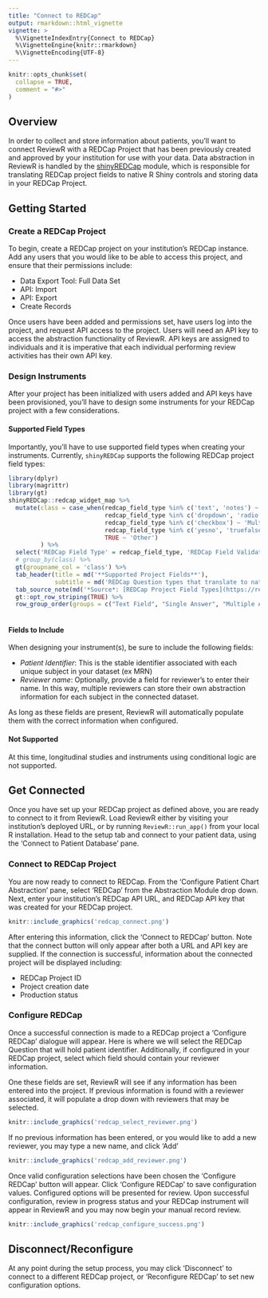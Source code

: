```yaml
---
title: "Connect to REDCap"
output: rmarkdown::html_vignette
vignette: >
  %\VignetteIndexEntry{Connect to REDCap}
  %\VignetteEngine{knitr::rmarkdown}
  %\VignetteEncoding{UTF-8}
---
```


```r
knitr::opts_chunk$set(
  collapse = TRUE,
  comment = "#>"
)
```

## Overview

In order to collect and store information about patients, you'll want to connect ReviewR with a REDCap Project that has been previously created and approved by your institution for use with your data. Data abstraction in ReviewR is handled by the [shinyREDCap](https://shinyredcap.thewileylab.org/) module, which is responsible for translating REDCap project fields to native R Shiny controls and storing data in your REDCap Project. 

## Getting Started

### Create a REDCap Project

To begin, create a REDCap project on your institution's REDCap instance. Add any users that you would like to be able to access this project, and ensure that their permissions include:

* Data Export Tool: Full Data Set
* API: Import
* API: Export
* Create Records

Once users have been added and permissions set, have users log into the project, and request API access to the project. Users will need an API key to access the abstraction functionality of ReviewR. API keys are assigned to individuals and it is imperative that each individual performing review activities has their own API key.

### Design Instruments

After your project has been initialized with users added and API keys have been provisioned, you'll have to design some instruments for your REDCap project with a few considerations. 

#### Supported Field Types
Importantly, you'll have to use supported field types when creating your instruments. Currently, `shinyREDCap` supports the following REDCap project field types:
```r
library(dplyr)
library(magrittr)
library(gt)
shinyREDCap::redcap_widget_map %>% 
  mutate(class = case_when(redcap_field_type %in% c('text', 'notes') ~ 'Text Field',
                           redcap_field_type %in% c('dropdown', 'radio') ~ 'Single Answer',
                           redcap_field_type %in% c('checkbox') ~ 'Multiple Answer',
                           redcap_field_type %in% c('yesno', 'truefalse') ~ 'Logical',
                           TRUE ~ 'Other')
         ) %>% 
  select('REDCap Field Type' = redcap_field_type, 'REDCap Field Validation' = redcap_field_val, class, -shinyREDCap_widget_function) %>% 
  # group_by(class) %>%
  gt(groupname_col = 'class') %>% 
  tab_header(title = md('**Supported Project Fields**'),
             subtitle = md('REDCap Question types that translate to native shiny controls.')) %>%
  tab_source_note(md('*Source*: [REDCap Project Field Types](https://redcap.vanderbilt.edu/consortium/videoplayer.php?video=field_types02.mp4&title=REDCap%20Project%20Field%20Types&referer=redcap.ucdenver.edu)')) %>% 
  gt::opt_row_striping(TRUE) %>% 
  row_group_order(groups = c("Text Field", "Single Answer", "Multiple Answer", "Logical"))
  
```

#### Fields to Include

When designing your instrument(s), be sure to include the following fields:

* *Patient Identifier*: This is the stable identifier associated with each unique subject in your dataset (ex MRN)
* *Reviewer name*: Optionally, provide a field for reviewer's to enter their name. In this way, multiple reviewers can store their own abstraction information for each subject in the connected dataset.

As long as these fields are present, ReviewR will automatically populate them with the correct information when configured.

#### Not Supported

At this time, longitudinal studies and instruments using conditional logic are not supported. 

## Get Connected

Once you have set up your REDCap project as defined above, you are ready to connect to it from ReviewR. Load ReviewR either by visiting your institution's deployed URL, or by running `ReviewR::run_app()` from your local R installation. Head to the setup tab and connect to your patient data, using the 'Connect to Patient Database' pane. 

### Connect to REDCap Project

You are now ready to connect to REDCap. From the 'Configure Patient Chart Abstraction' pane, select 'REDCap' from the Abstraction Module drop down. Next, enter your institution's REDCap API URL, and REDCap API key that was created for your REDCap project.

```r
knitr::include_graphics('redcap_connect.png')
```
After entering this information, click the 'Connect to REDCap' button. Note that the connect button will only appear after both a URL and API key are supplied. If the connection is successful, information about the connected project will be displayed including:

* REDCap Project ID
* Project creation date
* Production status

### Configure REDCap

Once a successful connection is made to a REDCap project a 'Configure REDCap' dialogue will appear. Here is where we will select the REDCap Question that will hold patient identifier. Additionally, if configured in your REDCap project, select which field should contain your reviewer information. 

One these fields are set, ReviewR will see if any information has been entered into the project. If previous information is found with a reviewer associated, it will populate a drop down with reviewers that may be selected. 

```r
knitr::include_graphics('redcap_select_reviewer.png')
```

If no previous information has been entered, or you would like to add a new reviewer, you may type a new name, and click 'Add'
```r
knitr::include_graphics('redcap_add_reviewer.png')
```

Once valid configuration selections have been chosen the 'Configure REDCap' button will appear. Click 'Configure REDCap' to save configuration values. Configured options will be presented for review. Upon successful configuration, review in progress status and your REDCap instrument will appear in ReviewR and you may now begin your manual record review. 
```r
knitr::include_graphics('redcap_configure_success.png')
```

## Disconnect/Reconfigure

At any point during the setup process, you may click 'Disconnect' to connect to a different REDCap project, or 'Reconfigure REDCap' to set new configuration options.